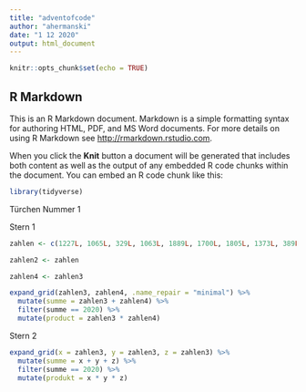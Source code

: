 ```yaml
---
title: "adventofcode"
author: "ahermanski"
date: "1 12 2020"
output: html_document
---
```


```r
knitr::opts_chunk$set(echo = TRUE)
```

## R Markdown

This is an R Markdown document. Markdown is a simple formatting syntax for authoring HTML, PDF, and MS Word documents. For more details on using R Markdown see <http://rmarkdown.rstudio.com>.

When you click the **Knit** button a document will be generated that includes both content as well as the output of any embedded R code chunks within the document. You can embed an R code chunk like this:

```r
library(tidyverse)
```

Türchen Nummer 1

Stern 1

```r
zahlen <- c(1227L, 1065L, 329L, 1063L, 1889L, 1700L, 1805L, 1373L, 389L, 1263L, 1276L, 1136L, 1652L, 1981L, 1406L, 1249L, 1197L, 1379L, 1050L, 1791L, 1703L, 2001L, 1842L, 1707L, 1486L, 1204L, 1821L, 1807L, 1712L, 1871L, 1599L, 1390L, 1219L, 1612L, 1980L, 1857L, 1511L, 1702L, 1455L, 1303L, 1052L, 1754L, 1545L, 1488L, 1848L, 1236L, 1549L, 1887L, 1970L, 1123L, 1686L, 1404L, 1688L, 1106L, 1296L, 401L, 1829L, 1693L, 1389L, 1957L, 914L, 1176L, 1348L, 1275L, 1624L, 1401L, 1045L, 1396L, 1352L, 1569L, 1060L, 1235L, 1679L, 1503L, 1340L, 1872L, 1410L, 1077L, 958L, 1681L, 1189L, 1466L, 1087L, 1852L, 1293L, 1139L, 1300L, 1323L, 661L, 1388L, 1983L, 1325L, 1112L, 1774L, 1858L, 1785L, 1616L, 1255L, 1198L, 1354L, 1124L, 1834L, 1417L, 1918L, 1496L, 33L, 1150L, 1861L, 1172L, 2006L, 1199L, 1558L, 1919L, 1620L, 1613L, 1710L, 1477L, 1592L, 1709L, 1909L, 1670L, 1922L, 1840L, 1768L, 1982L, 1193L, 1736L, 1877L, 1770L, 1191L, 1433L, 1072L, 1148L, 1225L, 1147L, 1171L, 1424L, 1913L, 1228L, 1339L, 1814L, 1504L, 1251L, 1240L, 1272L, 1500L, 1927L, 1428L, 1641L, 1453L, 1729L, 1976L, 1808L, 1180L, 1024L, 1108L, 1085L, 1669L, 1636L, 1005L, 1520L, 1929L, 1626L, 1551L, 1234L, 1988L, 1256L, 1524L, 1571L, 1506L, 1977L, 1749L, 1408L, 1540L, 1934L, 1810L, 1328L, 1910L, 1478L, 1600L, 1699L, 1413L, 1446L, 1798L, 1013L, 1998L, 1661L, 1058L, 1051L, 1220L, 1447L, 1675L, 1912L, 1668L, 1932L, 1962L, 1055L, 1757L, 1116L, 1090L)
```

```r
zahlen2 <- zahlen
```

```r
zahlen4 <- zahlen3

expand_grid(zahlen3, zahlen4, .name_repair = "minimal") %>% 
  mutate(summe = zahlen3 + zahlen4) %>% 
  filter(summe == 2020) %>% 
  mutate(product = zahlen3 * zahlen4)
```

Stern 2

```r
expand_grid(x = zahlen3, y = zahlen3, z = zahlen3) %>% 
  mutate(summe = x + y + z) %>% 
  filter(summe == 2020) %>% 
  mutate(produkt = x * y * z)
```

